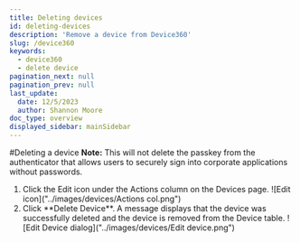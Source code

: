 ```yaml
---
title: Deleting devices
id: deleting-devices
description: 'Remove a device from Device360'
slug: /device360
keywords:
  - device360
  - delete device
pagination_next: null
pagination_prev: null
last_update:
  date: 12/5/2023
  author: Shannon Moore
doc_type: overview
displayed_sidebar: mainSidebar
---
```

#Deleting a device
**Note:** This will not delete the passkey from the authenticator that allows users to securely sign into corporate applications without passwords.
<ol>
 <li>Click the Edit icon under the Actions column on the Devices page.
 ![Edit icon]("../images/devices/Actions col.png")
</li>
<li> Click **Delete Device**. A message displays that the device was successfully deleted and the device is removed from the Device table.
 ![Edit Device dialog]("../images/devices/Edit device.png")
</li>
</ol>